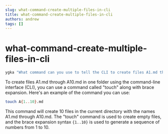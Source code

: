 ```yaml
---
slug: what-command-create-multiple-files-in-cli
title: what-command-create-multiple-files-in-cli
authors: andrew
tags: []
---
```


# what-command-create-multiple-files-in-cli

```sh
ygka "What command can you use to tell the CLI to create files A1.md through A10.md in one folder?"
```

To create files A1.md through A10.md in one folder using the command-line interface (CLI), you can use a command called "touch" along with brace expansion. Here's an example of the command you can use:

```sh
touch A{1..10}.md
```

This command will create 10 files in the current directory with the names A1.md through A10.md. The "touch" command is used to create empty files, and the brace expansion syntax `{1..10}` is used to generate a sequence of numbers from 1 to 10.
